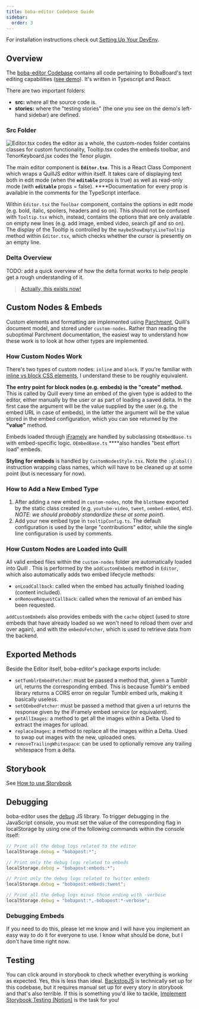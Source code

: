 ```yaml
---
title: boba-editor Codebase Guide
sidebar:
  order: 3
---
```


For installation instructions check out
[Setting Up Your DevEnv](/development/start-developing/before-you-start).

## Overview

The [boba-editor Codebase](https://github.com/BobaBoard/boba-editor) contains
all code pertaining to BobaBoard's text editing capabilities
([see demo](https://boba-editor.netlify.app/)). It's written in Typescript and
React.

There are two important folders:

- **src:** where all the source code is.
- **stories:** where the "testing stories" (the one you see on the demo's
  left-hand sidebar) are defined.

### Src Folder

![Editor.tsx codes the editor as a whole, the custom-nodes folder contains classes for custom functionality, Tooltip.tsx codes the embeds toolbar, and TenorKeyboard.jsx codes the Tenor plugin.](/img/legacy/classes.png)

The main editor component is **`Editor.tsx`**. This is a React Class Component
which wraps a QuillJS editor within itself. It takes care of displaying text
both in edit mode (when the **`editable`** props is true) as well as read-only
mode (with **`editable`** props = false). \*\*\*\*Documentation for every prop
is available in the comments for the TypeScript interface.

Within `Editor.tsx` the `Toolbar` component, contains the options in edit mode
(e.g. bold, italic, spoilers, headers and so on). This should not be confused
with `Tooltip.tsx` which, instead, contains the options that are only available
on empty new lines (e.g. add image, embed video, search gif and so on). The
display of the Tooltip is controlled by the `maybeShowEmptyLineTooltip` method
within `Editor.tsx`, which checks whether the cursor is presently on an empty
line.

### Delta Overview

TODO: add a quick overview of how the delta format works to help people get a
rough understanding of it.

> [Actually, this exists now!](../boba-editor/the-delta-format)

## Custom Nodes & Embeds

Custom elements and formatting are implemented using
[Parchment](https://github.com/quilljs/parchment), Quill's document model, and
stored under `custom-nodes`. Rather than reading the suboptimal Parchment
documentation, the easiest way to understand how these work is to look at how
other types are implemented.

### How Custom Nodes Work

There's two types of custom nodes: `inline` and `block`. If you're familiar with
[inline vs block CSS elements](https://www.samanthaming.com/pictorials/css-inline-vs-inlineblock-vs-block/),
I understand these to be roughly equivalent.

**The entry point for block nodes (e.g. embeds) is the "create" method.** This
is called by Quill every time an embed of the given type is added to the editor,
either manually by the user or as part of loading a saved delta. In the first
case the argument will be the value supplied by the user (e.g. the embed URL in
case of embeds), in the latter the argument will be the value stored in the
embed configuration, which you can see returned by the **"value"** method.

Embeds loaded through [iFramely](http://iframely.com/) are handled by
subclassing `OEmbedBase.ts` with embed-specific logic. `OEmbedBase.ts`
\*\*\*\*also handles "best effort load" embeds.

**Styling for embeds** is handled by `CustomNodesStyle.tsx`. Note the
`:global()` instruction wrapping class names, which will have to be cleaned up
at some point (but is necessary for now).

### How to Add a New Embed Type

1. After adding a new embed in `custom-nodes`, note the `blotName` exported by
   the static class created (e.g. `youtube-video`, `tweet`, `oembed-embed`,
   etc). _NOTE: we should probably standardize these at some point_).
2. Add your new embed type in `tooltipConfig.ts`. The default configuration is
   used by the large "contributions" editor, while the single line configuration
   is used by comments.

### How Custom Nodes are Loaded into Quill

All valid embed files within the `custom-nodes` folder are automatically loaded
into Quill . This is performed by the `addCustomEmbeds` method in `Editor`,
which also automatically adds two embed lifecycle methods:

- `onLoadCallback`: called when the embed has actually finished loading (content
  included).
- `onRemoveRequestCallback`: called when the removal of an embed has been
  requested.

`addCustomEmbeds` also provides embeds with the `cache` object (used to store
embeds that have already loaded so we won't need to reload them over and over
again), and with the `embedsFetcher`, which is used to retrieve data from the
backend.

## Exported Methods

Beside the Editor itself, boba-editor's package exports include:

- `setTumblrEmbedFetcher`: must be passed a method that, given a Tumblr url,
  returns the corresponding embed. This is because Tumblr's embed library
  returns a CORS error on regular Tumblr embed urls, making it basically
  useless.
- `setOEmbedFetcher`: must be passed a method that given a url returns the
  response given by the iFramely embed service (or equivalent).
- `getAllImages`: a method to get all the images within a Delta. Used to extract
  the images for upload.
- `replaceImages`: a method to replace all the images within a Delta. Used to
  swap out images with the new, uploaded ones.
- `removeTrailingWhitespace`: can be used to optionally remove any trailing
  whitespace from a delta.

## Storybook

See [How to use Storybook](./howtouse-storybook)

## Debugging

boba-editor uses the [debug](https://www.npmjs.com/package/debug) JS library. To
trigger debugging in the JavaScript console, you must set the value of the
corresponding flag in localStorage by using one of the following commands within
the console itself:

```jsx
// Print all the debug logs related to the editor
localStorage.debug = "bobapost:*";

// Print only the debug logs related to embeds
localStorage.debug = "bobapost:embeds:*";

// Print only the debug logs related to Twitter embeds
localStorage.debug = "bobapost:embeds:tweet";

// Print all the debug logs minus those ending with -verbose
localStorage.debug = "bobapost:*,-bobapost:*-verbose";
```

### Debugging Embeds

If you need to do this, please let me know and I will have you implement an easy
way to do it for everyone to use. I know what should be done, but I don't have
time right now.

## Testing

You can click around in storybook to check whether everything is working as
expected. Yes, this is less than ideal.
[BackstopJS](https://github.com/garris/BackstopJS) is technically set up for
this codebase, but it requires manual set up for every story in storybook and
that's also terrible. If this is something you'd like to tackle,
[Implement Storybook Testing (Notion)](https://www.notion.so/Implement-Storybook-Testing-d4d15ca68a3c4183b5cc67fcf8dd7d06)
is the task for you!
